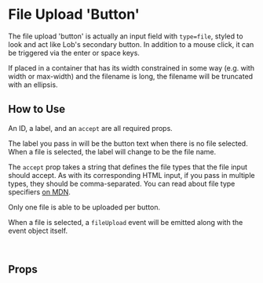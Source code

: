 
# File Upload 'Button'

The file upload 'button' is actually an input field with `type=file`, styled to look and act like Lob's secondary button. In addition to a mouse click, it can be triggered via the enter or space keys.

If placed in a container that has its width constrained in some way (e.g. with width or max-width) and the filename is long, the filename will be truncated with an ellipsis.

<Canvas of={Primary} />

## How to Use

An ID, a label, and an `accept` are all required props.

The label you pass in will be the button text when there is no file selected. When a file is selected, the label will change to be the file name.

The `accept` prop takes a string that defines the file types that the file input should accept. As with its corresponding HTML input, if you pass in multiple types, they should be comma-separated. You can read about file type specifiers [on MDN](https://developer.mozilla.org/en-US/docs/Web/HTML/Element/input/file#unique_file_type_specifiers).

Only one file is able to be uploaded per button.

When a file is selected, a `fileUpload` event will be emitted along with the event object itself.

```html
<FileUpload id="file-upload" label="Choose File" accept=".pdf" />
```

## Props

<ArgTypes story={PRIMARY_STORY} />
